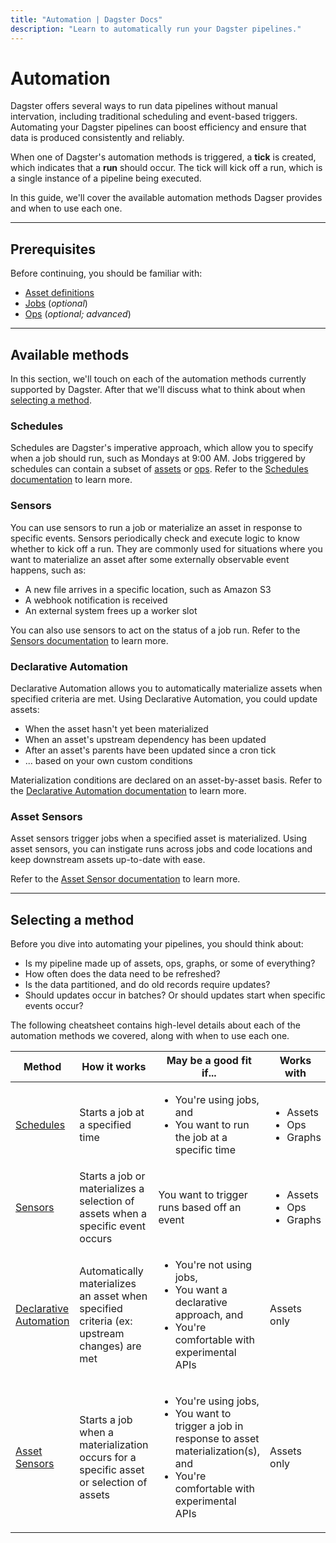 ```yaml
---
title: "Automation | Dagster Docs"
description: "Learn to automatically run your Dagster pipelines."
---
```


# Automation

Dagster offers several ways to run data pipelines without manual intervation, including traditional scheduling and event-based triggers. Automating your Dagster pipelines can boost efficiency and ensure that data is produced consistently and reliably.

When one of Dagster's automation methods is triggered, a **tick** is created, which indicates that a **run** should occur. The tick will kick off a run, which is a single instance of a pipeline being executed.

In this guide, we'll cover the available automation methods Dagser provides and when to use each one.

---

## Prerequisites

Before continuing, you should be familiar with:

- [Asset definitions][assets]
- [Jobs][jobs] (_optional_)
- [Ops][ops] (_optional; advanced_)

---

## Available methods

In this section, we'll touch on each of the automation methods currently supported by Dagster. After that we'll discuss what to think about when [selecting a method](#selecting-a-method).

### Schedules

Schedules are Dagster's imperative approach, which allow you to specify when a job should run, such as Mondays at 9:00 AM. Jobs triggered by schedules can contain a subset of [assets][assets] or [ops][ops]. Refer to the [Schedules documentation][schedules] to learn more.

### Sensors

You can use sensors to run a job or materialize an asset in response to specific events. Sensors periodically check and execute logic to know whether to kick off a run. They are commonly used for situations where you want to materialize an asset after some externally observable event happens, such as:

- A new file arrives in a specific location, such as Amazon S3
- A webhook notification is received
- An external system frees up a worker slot

You can also use sensors to act on the status of a job run. Refer to the [Sensors documentation][sensors] to learn more.

### Declarative Automation <Experimental />

Declarative Automation allows you to automatically materialize assets when specified criteria are met. Using Declarative Automation, you could update assets:

- When the asset hasn't yet been materialized
- When an asset's upstream dependency has been updated
- After an asset's parents have been updated since a cron tick
- ... based on your own custom conditions

Materialization conditions are declared on an asset-by-asset basis. Refer to the [Declarative Automation documentation][declarative-automation] to learn more.

### Asset Sensors <Experimental />

Asset sensors trigger jobs when a specified asset is materialized. Using asset sensors, you can instigate runs across jobs and code locations and keep downstream assets up-to-date with ease.

Refer to the [Asset Sensor documentation][asset-sensors] to learn more.

---

## Selecting a method

Before you dive into automating your pipelines, you should think about:

- Is my pipeline made up of assets, ops, graphs, or some of everything?
- How often does the data need to be refreshed?
- Is the data partitioned, and do old records require updates?
- Should updates occur in batches? Or should updates start when specific events occur?

The following cheatsheet contains high-level details about each of the automation methods we covered, along with when to use each one.

<table
  className="table"
  style={{
    width: "100%",
  }}
>
  <thead>
    <tr>
      <th
        style={{
          width: "15%",
        }}
      >
        Method
      </th>
      <th
        style={{
          width: "30%",
        }}
      >
        How it works
      </th>
      <th>May be a good fit if...</th>
      <th
        style={{
          width: "15%",
        }}
      >
        Works with
      </th>
    </tr>
  </thead>
  <tbody>
    <tr>
      <td>
        <a href="/concepts/automation/schedules">Schedules</a>
      </td>
      <td>Starts a job at a specified time</td>
      <td>
        <ul
          style={{
            marginTop: "0px",
          }}
        >
          <li
            style={{
              marginTop: "0px",
            }}
          >
            You're using jobs, and
          </li>
          <li>You want to run the job at a specific time</li>
        </ul>
      </td>
      <td>
        <ul
          style={{
            marginTop: "0px",
          }}
        >
          <li
            style={{
              marginTop: "0px",
            }}
          >
            Assets
          </li>
          <li>Ops</li>
          <li>Graphs</li>
        </ul>
      </td>
      <td></td>
    </tr>
    <tr>
      <td>
        <a href="/concepts/partitions-schedules-sensors/sensors">Sensors</a>
      </td>
      <td>
        Starts a job or materializes a selection of assets when a specific event
        occurs
      </td>
      <td>You want to trigger runs based off an event</td>
      <td>
        <ul
          style={{
            marginTop: "0px",
          }}
        >
          <li
            style={{
              marginTop: "0px",
            }}
          >
            Assets
          </li>
          <li>Ops</li>
          <li>Graphs</li>
        </ul>
      </td>
    </tr>
    <tr>
      <td>
        <a href="/concepts/automation/declarative-automation">
          Declarative Automation
        </a>
      </td>
      <td>
        Automatically materializes an asset when specified criteria (ex:
        upstream changes) are met
      </td>
      <td>
        <ul
          style={{
            marginTop: "0px",
          }}
        >
          <li
            style={{
              marginTop: "0px",
            }}
          >
            You're not using jobs,
          </li>
          <li>You want a declarative approach, and</li>
          <li>You're comfortable with experimental APIs</li>
        </ul>
      </td>
      <td>Assets only</td>
    </tr>
    <tr>
      <td>
        <a href="/concepts/partitions-schedules-sensors/asset-sensors">
          Asset Sensors
        </a>
      </td>
      <td>
        Starts a job when a materialization occurs for a specific asset or
        selection of assets
      </td>
      <td>
        <ul
          style={{
            marginTop: "0px",
          }}
        >
          <li
            style={{
              marginTop: "0px",
            }}
          >
            You're using jobs,
          </li>
          <li>
            You want to trigger a job in response to asset materialization(s),
            and
          </li>
          <li>You're comfortable with experimental APIs</li>
        </ul>
      </td>
      <td>Assets only</td>
    </tr>
  </tbody>
</table>

[assets]: /concepts/assets/software-defined-assets

[ops]: /concepts/ops-jobs-graphs/ops

[jobs]: /concepts/ops-jobs-graphs/jobs

[op-jobs]: /concepts/ops-jobs-graphs/op-jobs

[schedules]: /concepts/automation/schedules

[sensors]: /concepts/partitions-schedules-sensors/sensors

[asset-sensors]: /concepts/partitions-schedules-sensors/asset-sensors

[declarative-automation]: /concepts/automation/declarative-automation
